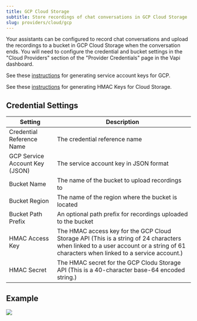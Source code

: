 ```yaml
---
title: GCP Cloud Storage 
subtitle: Store recordings of chat conversations in GCP Cloud Storage
slug: providers/cloud/gcp
---
```


Your assistants can be configured to record chat conversations and upload
the recordings to a bucket in GCP Cloud Storage when the conversation ends.  You will
need to configure the credential and bucket settings in the "Cloud Providers"
section of the "Provider Credentials" page in the Vapi dashboard.

See these [instructions](https://cloud.google.com/iam/docs/keys-create-delete) for generating service account keys for GCP.

See these [instructions](https://cloud.google.com/storage/docs/authentication/hmackeys) for generating HMAC Keys for Cloud Storage.

## Credential Settings

Setting                        | Description
------------------------------ | -------------------------------------------------------
Credential Reference Name      | The credential reference name
GCP Service Account Key (JSON) | The service account key in JSON format
Bucket Name                    | The name of the bucket to upload recordings to
Bucket Region                  | The name of the region where the bucket is located
Bucket Path Prefix             | An optional path prefix for recordings uploaded to the bucket
HMAC Access Key                | The HMAC access key for the GCP Cloud Storage API (This is a string of 24 characters when linked to a user account or a string of 61 characters when linked to a service account.)
HMAC Secret                    | The HMAC secret for the GCP Clodu Storage API (This is a 40-character base-64 encoded string.)

## Example

<Frame caption="Example Configuration">
  <img src="../../static/images/credentials/provider/cloud-provider-gcp-hmac.png" />
</Frame>
